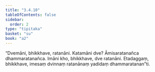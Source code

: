 ```yaml
---
title: "3.4.10"
tableOfContents: false
sidebar:
  order: 2
type: "tipitaka"
basket: "su"
book: "a2"
---
```



<DynamicBreadcrumb />

<Division number="161" book="a2" bookNo="15" page="93">

<Paragraph number="253" book="a2">
“Dvemāni, bhikkhave, ratanāni. Katamāni dve? Āmisaratanañca dhammaratanañca. Imāni kho, bhikkhave, dve ratanāni. Etadaggaṃ, bhikkhave, imesaṃ dvinnaṃ ratanānaṃ yadidaṃ dhammaratanan”ti.
</Paragraph>
</Division>